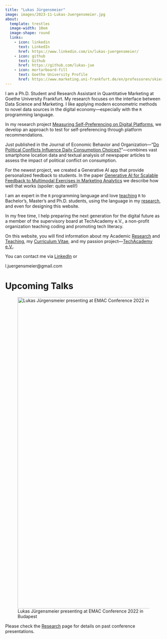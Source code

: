 ```yaml
---
title: "Lukas Jürgensmeier"
image: images/2023-11-Lukas-Juergensmeier.jpg
about:
  template: trestles
  image-width: 10em
  image-shape: round
  links:
    - icon: linkedin
      text: LinkedIn
      href: https://www.linkedin.com/in/lukas-juergensmeier/
    - icon: github
      text: Github
      href: https://github.com/lukas-jue
    - icon: mortarboard-fill
      text: Goethe University Profile
      href: https://www.marketing.uni-frankfurt.de/en/professoren/skiera/team/doctoral-students/lukas-juergensmeier.html
---
```


I am a Ph.D. Student and Research Assistant in Quantitative Marketing at
Goethe University Frankfurt. My research focuses on the interface
between Data Science and Marketing. I like applying modern econometric
methods to novel data sources in the digital economy---especially with
the `R` programming language.

In my research project [Measuring Self-Preferencing on Digital
Platforms](research.qmd#research.html#measuring-self-preferencing-on-digital-platforms),
we develop an approach to test for self-preferencing through platform recommendations.

Just published in the Journal of Economic Behavior and Organization---"[Do Political Conflicts Influence Daily
Consumption
Choices?](research.qmd#do-political-conflicts-influence-daily-consumption-choices)"---combines
vast smartphone location data and textual analysis of newspaper articles
to assess the impact of political conflict on consumption.

For the newest project, we created a Generative AI app that provide personalized
feedback to students. In the paper
[Generative AI for Scalable Feedback to Multimodal Exercises in Marketing Analytics](research.html#generative-ai-for-scalable-feedback-to-multimodal-exercises-in-marketing-analytics)
we describe how well that works (spoiler: quite well!)

I am an expert in the `R` programming language and love
[teaching](teaching.qmd) `R` to Bachelor's, Master's and Ph.D. students,
using the language in my [research](research.qmd), and even for
designing this website.

In my free time, I help preparing the next generation for the digital
future as a member of the supervisory board at TechAcademy e.V., a non-profit
organization teaching coding and promoting tech literacy.

On this website, you will find information about my Academic
[Research](research.qmd) and [Teaching](teaching.qmd), my [Curriculum
Vitae](curriculum-vitae.qmd), and my passion project---[TechAcademy
e.V.](techacademy.qmd).

You can contact me via
[LinkedIn](https://www.linkedin.com/in/lukas-juergensmeier/) or
<span id="obf">

```{=html}
<script>document.getElementById("obf").innerHTML="<n uers=\"znvygb:y.whretrafzrvre@tznvy.pbz\" gnetrg=\"_oynax\">R-Znvy.</n>".replace(/[a-zA-Z]/g,function(c){return String.fromCharCode((c<="Z"?90:122)>=(c=c.charCodeAt(0)+13)?c:c-26);});document.body.appendChild(eo);</script>
```
<noscript>[moc.liamg\@reiemsnegreuj.l]{style="unicode-bidi:bidi-override;direction:rtl;"}</noscript>

</span>

# Upcoming Talks

![Lukas Jürgensmeier presenting at EMAC Conference 2022 in
Budapest](images/2022-05-EMAC-Budapest-Lukas-Juergensmeier-Presentation.jpg){fig-alt="Lukas Jürgensmeier presenting at EMAC Conference 2022 in Budapest"
width="1000"}

Please check the [Research](research.qmd) page for details on past
conference presentations.
<!-- You can find out more about my research by -->
<!-- attending one of the following scheduled conference presentations. -->

<!-- ## [Measuring Fair Competition on Digital Platforms](research.qmd#measuring-fair-competition-on-digital-platforms) -->

<!-- +--------------------------------------+--------------+--------------+ -->
<!-- | Conference                           | Date         | Location     | -->
<!-- +======================================+==============+==============+ -->
<!-- | [ISMS Marketing Science Conference   | June 2023    | Miami,       | -->
<!-- | 2023](https://www.herbert.miami.edu/ |              | United       | -->
<!-- | faculty-research/business-conference |              | States       | -->
<!-- | s/isms-marketing-science/index.html) |              |              | -->
<!-- |                                      |              |              | -->
<!-- | (special session for winners of the  |              |              | -->
<!-- | *2022 ISMS Doctoral Dissertation     |              |              | -->
<!-- | Proposal Competition*)               |              |              | -->
<!-- +--------------------------------------+--------------+--------------+ -->

<!-- ## [Do Political Conflicts Influence Daily Consumption Choices?](research.qmd#do-political-conflicts-influence-daily-consumption-choices) -->

<!-- +---------------------------------+----------------+------------------+ -->

<!-- | Conference                      | Date           | Location         | -->

<!-- +=================================+================+==================+ -->

<!-- | efl --- the Data Science        | January 2023   | Frankfurt,       | -->

<!-- | Institute, Jour Fixe            |                | Germany          | -->

<!-- +---------------------------------+----------------+------------------+ -->